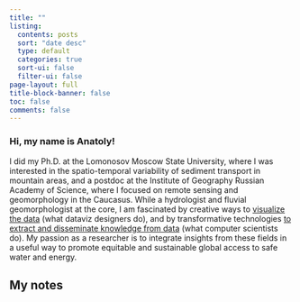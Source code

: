 ```yaml
---
title: ""
listing:
  contents: posts
  sort: "date desc"
  type: default
  categories: true
  sort-ui: false
  filter-ui: false
page-layout: full
title-block-banner: false
toc: false
comments: false
---
```


### Hi, my name is Anatoly!
I did my Ph.D. at the Lomonosov Moscow State University, where I was interested in the spatio-temporal variability of sediment transport in mountain areas, and a postdoc at the Institute of Geography Russian Academy of Science, where I focused on remote sensing and geomorphology in the Caucasus. While a hydrologist and fluvial geomorphologist at the core, I am fascinated by creative ways to [visualize the data](#category=tidytuesday) (what dataviz designers do), and by transformative technologies [to extract and disseminate knowledge from data](#category=R) (what computer scientists do). My passion as a researcher is to integrate insights from these fields in a useful way to promote equitable and sustainable global access to safe water and energy.

## My notes